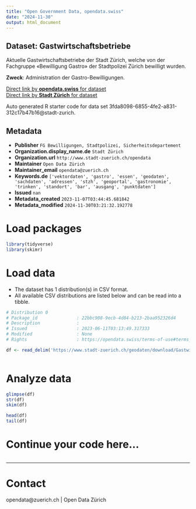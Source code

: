 ```yaml
---
title: "Open Government Data, opendata.swiss"
date: "2024-11-30"
output: html_document
---
```


## Dataset: Gastwirtschaftsbetriebe

Aktuelle Gastwirtschaftsbetriebe der Stadt Zürich, welche von der Fachgruppe «Bewilligung Gastro» der Stadtpolizei Zürich bewilligt wurden.

**Zweck**: Administration der Gastro-Bewilligungen.

[Direct link by **opendata.swiss** for dataset](https://opendata.swiss/de/dataset/gastwirtschaftsbetriebe)<br>
[Direct link by **Stadt Zürich** for dataset](https://data.stadt-zuerich.ch/dataset/geo_gastwirtschaftsbetriebe)

Auto generated R starter code for data set 3fda8098-6855-4fe2-a831-312c17b47b16@stadt-zurich.

## Metadata

- **Publisher** `FG Bewilligungen, Stadtpolizei, Sicherheitsdepartement`
- **Organization.display_name.de** `Stadt Zürich`
- **Organization.url** `http://www.stadt-zuerich.ch/opendata`
- **Maintainer** `Open Data Zürich`
- **Maintainer_email** `opendata@zuerich.ch`
- **Keywords.de** `['vektordaten', 'gastro', 'essen', 'geodaten', 'sachdaten', 'adressen', 'stzh', 'geoportal', 'gastronomie', 'trinken', 'standort', 'bar', 'ausgang', 'punktdaten']`
- **Issued** `nan`
- **Metadata_created** `2023-11-07T03:44:45.681842`
- **Metadata_modified** `2024-11-30T03:21:32.192778`


# Load packages

```r

library(tidyverse)
library(skimr)

```

# Load data

-   The dataset has 1 distribution(s) in CSV format.
-   All available CSV distributions are listed below and can be read into a tibble.

```r

# Distribution 0
# Package_id               : 22bbc908-9ecb-4d84-b213-2baa952326d4
# Description              : 
# Issued                   : 2023-06-11T03:13:49.317333
# Modified                 : None
# Rights                   : https://opendata.swiss/terms-of-use#terms_open

df <- read_delim('https://www.stadt-zuerich.ch/geodaten/download/Gastwirtschaftsbetriebe?format=10008')



```

# Analyze data

```r

glimpse(df)
str(df)
skim(df)

head(df)
tail(df)

```

# Continue your code here...

```r

```

------------------------------------------------------------------------

# Contact

opendata@zuerich.ch | Open Data Zürich
